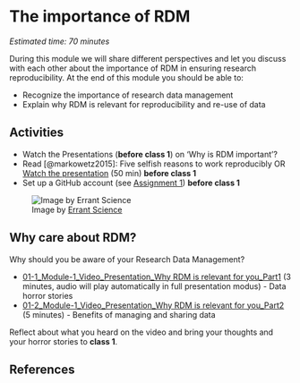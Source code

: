 # The importance of RDM {#importance}

*Estimated time: 70 minutes*

During this module we will share different perspectives and let you discuss with each other about the importance of RDM in ensuring research reproducibility. At the end of this module you should be able to:

-   Recognize the importance of research data management
-   Explain why RDM is relevant for reproducibility and re-use of data

## Activities

-   Watch the Presentations (**before class 1**) on 'Why is RDM important'?
-   Read [@markowetz2015]: Five selfish reasons to work reproducibly OR [Watch the presentation](https://youtu.be/1Y_oIjlH-yg?t=355) (50 min) **before class 1**
-   Set up a GitHub account (see [Assignment 1](https://estherplomp.github.io/TNW-RDM-101/03-Assignment-GitHub-1.html)) **before class 1**

![Image by [Errant Science](https://twitter.com/ErrantScience/status/1552617562118279169)](https://pbs.twimg.com/media/FYwBUlFXwAA0SWx){fig-alt="How scientists save important data. Each part of the pie chart says the following: writing it down, .txt. files, weird files with strange acronyms, and in their own memories just before the computer crashes, losing everything."}

## Why care about RDM?

Why should you be aware of your Research Data Management?

-   [01-1_Module-1_Video_Presentation_Why RDM is relevant for you_Part1](https://surfdrive.surf.nl/files/index.php/s/eYiDxb1CP5E44Hh) (3 minutes, audio will play automatically in full presentation modus) - Data horror stories
-   [01-2_Module-1_Video_Presentation_Why RDM is relevant for you_Part2](https://surfdrive.surf.nl/files/index.php/s/JX7Oyns3vGCdDZ8) (5 minutes) - Benefits of managing and sharing data

Reflect about what you heard on the video and bring your thoughts and your horror stories to **class 1**.

## References

